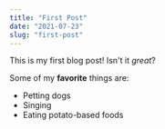 ```yaml
---
title: "First Post"
date: "2021-07-23"
slug: "first-post"
---
```


This is my first blog post! Isn't it _great_?

Some of my **favorite** things are:

- Petting dogs
- Singing
- Eating potato-based foods
